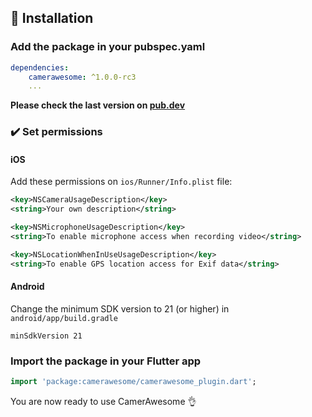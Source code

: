 ## 📖 Installation

### Add the package in your pubspec.yaml 

```yaml
dependencies:
    camerawesome: ^1.0.0-rc3
    ...
```

**Please check the last version on [pub.dev](https://pub.dev/packages/camerawesome)**

### ✔️ Set permissions

#### iOS

Add these permissions on ```ios/Runner/Info.plist``` file:

```xml
<key>NSCameraUsageDescription</key>
<string>Your own description</string>

<key>NSMicrophoneUsageDescription</key>
<string>To enable microphone access when recording video</string>

<key>NSLocationWhenInUseUsageDescription</key>
<string>To enable GPS location access for Exif data</string>
```


#### Android

Change the minimum SDK version to 21 (or higher) in ```android/app/build.gradle```

```
minSdkVersion 21
```


### Import the package in your Flutter app
```dart
import 'package:camerawesome/camerawesome_plugin.dart';
```


You are now ready to use CamerAwesome 👌